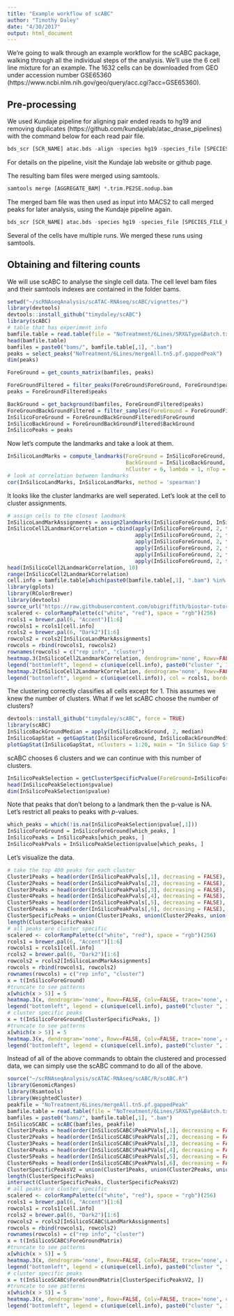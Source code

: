 ```yaml
---
title: "Example workflow of scABC"
author: "Timothy Daley"
date: "4/30/2017"
output: html_document
---
```


We're going to walk through an example workflow for the scABC package, walking through all the individual steps of the analysis.  We'll use the 6 cell line mixture for an example.  The 1632 cells can be downloaded from GEO under accession number GSE65360 (https://www.ncbi.nlm.nih.gov/geo/query/acc.cgi?acc=GSE65360).  

## Pre-processing

We used Kundaje pipeline for aligning pair ended reads to hg19 and removing duplicates (https://github.com/kundajelab/atac_dnase_pipelines) with the command below for each read pair file.
```r
bds_scr [SCR_NAME] atac.bds -align -species hg19 -species_file [SPECIES_FILE_PATH] -nth [NUM_THREADS] -fastq1_1 [READ_PAIR1] -fastq1_2 [READ_PAIR2]
```
For details on the pipeline, visit the Kundaje lab website or github page.

The resulting bam files were merged using samtools.
```r
samtools merge [AGGREGATE_BAM] *.trim.PE2SE.nodup.bam
```
The merged bam file was then used as input into MACS2 to call merged peaks for later analysis, using the Kundaje pipeline again.
```r
bds_scr [SCR_NAME] atac.bds -species hg19 -species_file [SPECIES_FILE_PATH] -nth [NUM_THREADS] -se -filt_bam [AGGREGATE_BAM]
```

Several of the cells have multiple runs.  We merged these runs using samtools.

## Obtaining and filtering counts

We will use scABC to analyse the single cell data.  The cell level bam files and their samtools indexes are contained in the folder bams.
```r
setwd("~/scRNAseqAnalysis/scATAC-RNAseq/scABC/vignettes/")
library(devtools)
devtools::install_github("timydaley/scABC")
library(scABC)
# table that has experiment info
bamfile.table = read.table(file = "NoTreatment/6Lines/SRX&Type&Batch.txt")
head(bamfile.table)
bamfiles = paste0("bams/", bamfile.table[,1], ".bam")
peaks = select_peaks("NoTreatment/6Lines/mergeAll.tn5.pf.gappedPeak")
dim(peaks)
```

```r
ForeGround = get_counts_matrix(bamfiles, peaks)
```

```r
ForeGroundFiltered = filter_peaks(ForeGround$ForeGround, ForeGround$peaks)
peaks = ForeGroundFiltered$peaks
```

```r
BackGround = get_background(bamfiles, ForeGroundFiltered$peaks)
ForeGroundBackGroundFiltered = filter_samples(ForeGround = ForeGroundFiltered$ForeGround, BackGround = BackGround$BackGround)
InSilicoForeGround = ForeGroundBackGroundFiltered$ForeGround
InSilicoBackGround = ForeGroundBackGroundFiltered$BackGround
InSilicoPeaks = peaks
```

Now let's compute the landmarks and take a look at them.

```r
InSilicoLandMarks = compute_landmarks(ForeGround = InSilicoForeGround, 
                                      BackGround = InSilicoBackGround, 
                                      nCluster = 6, lambda = 1, nTop = 2000)
# look at correlation between landmarks
cor(InSilicoLandMarks, InSilicoLandMarks, method = 'spearman')
```

It looks like the cluster landmarks are well seperated.  Let's look at the cell to cluster assignments.

```r
# assign cells to the closest landmark
InSilicoLandMarkAssignments = assign2landmarks(InSilicoForeGround, InSilicoLandMarks)
InSilicoCell2LandmarkCorrelation = cbind(apply(InSilicoForeGround, 2, function(x) cor(x, InSilicoLandMarks[,1], method = 'spearman')), 
                                         apply(InSilicoForeGround, 2, function(x) cor(x, InSilicoLandMarks[,2], method = 'spearman')), 
                                         apply(InSilicoForeGround, 2, function(x) cor(x, InSilicoLandMarks[,3], method = 'spearman')), 
                                         apply(InSilicoForeGround, 2, function(x) cor(x, InSilicoLandMarks[,4], method = 'spearman')), 
                                         apply(InSilicoForeGround, 2, function(x) cor(x, InSilicoLandMarks[,5], method = 'spearman')), 
                                         apply(InSilicoForeGround, 2, function(x) cor(x, InSilicoLandMarks[,6], method = 'spearman')))
head(InSilicoCell2LandmarkCorrelation, 10)
range(InSilicoCell2LandmarkCorrelation)
cell.info = bamfile.table[which(paste0(bamfile.table[,1], ".bam") %in% colnames(InSilicoForeGround)), 2]
library(gplots) 
library(RColorBrewer)
library(devtools)
source_url("https://raw.githubusercontent.com/obigriffith/biostar-tutorials/master/Heatmaps/heatmap.3.R")
scalered <- colorRampPalette(c("white", "red"), space = "rgb")(256)
rcols1 = brewer.pal(6, "Accent")[1:6]
rowcols1 = rcols1[cell.info]
rcols2 = brewer.pal(6, "Dark2")[1:6]
rowcols2 = rcols2[InSilicoLandMarkAssignments]
rowcols = rbind(rowcols1, rowcols2)
rownames(rowcols) = c("rep info", "cluster")
heatmap.3(InSilicoCell2LandmarkCorrelation, dendrogram='none', Rowv=FALSE, Colv=FALSE, trace='none', col = scalered, margin = c(5, 5), density.info = "none", RowSideColors = rowcols, RowSideColorsSize=2, symm=F,symkey=F,symbreaks=F, scale="none")
legend("bottomleft", legend = c(unique(cell.info), paste0("cluster ", 1:6)), col = c(rcols1, rcols2), border=FALSE, bty="n", y.intersp = 0.7, cex=0.7, pch = 15)
heatmap.2(InSilicoCell2LandmarkCorrelation, dendrogram='none', Rowv=FALSE, Colv=FALSE, trace='none', col = scalered, margin = c(5, 5), density.info = "none", RowSideColors = rowcols1, symm=F,symkey=F,symbreaks=F, scale="none")
legend("bottomleft", legend = c(unique(cell.info)), col = rcols1, border=FALSE, bty="n", y.intersp = 0.7, cex=0.7, pch = 15)
```

The clustering correctly classifies all cells except for 1.  This assumes we knew the number of clusters.  What if we let scABC choose the number of clusters?

```r
devtools::install_github("timydaley/scABC", force = TRUE)
library(scABC)
InSilicoBackGroundMedian = apply(InSilicoBackGround, 2, median)
InSilicoGapStat = getGapStat(InSilicoForeGround, InSilicoBackGroundMedian, nClusters=1:20, nPerm = 20, quiet = TRUE)
plotGapStat(InSilicoGapStat, nClusters = 1:20, main = "In Silico Gap Stat")
```

scABC chooses 6 clusters and we can continue with this number of clusters.

```r
InSilicoPeakSelection = getClusterSpecificPvalue(ForeGround=InSilicoForeGround, cluster_assignments = InSilicoLandMarkAssignments, background_medians = InSilicoBackGroundMedian, landmark = InSilicoLandMarks)
head(InSilicoPeakSelection$pvalue)
dim(InSilicoPeakSelection$pvalue)
```

Note that peaks that don't belong to a landmark then the p-value is NA.  Let's restrict all peaks to peaks with $p$-values.

```r
which_peaks = which(!is.na(InSilicoPeakSelection$pvalue[,1]))
InSilicoForeGround = InSilicoForeGround[which_peaks, ]
InSilicoPeaks = InSilicoPeaks[which_peaks, ]
InSilicoPeakPvals = InSilicoPeakSelection$pvalue[which_peaks, ]
```

Let's visualize the data.

```r
# take the top 400 peaks for each cluster
Cluster1Peaks = head(order(InSilicoPeakPvals[,1], decreasing = FALSE), 400)
Cluster2Peaks = head(order(InSilicoPeakPvals[,2], decreasing = FALSE), 400)
Cluster3Peaks = head(order(InSilicoPeakPvals[,3], decreasing = FALSE), 400)
Cluster4Peaks = head(order(InSilicoPeakPvals[,4], decreasing = FALSE), 400)
Cluster5Peaks = head(order(InSilicoPeakPvals[,5], decreasing = FALSE), 400)
Cluster6Peaks = head(order(InSilicoPeakPvals[,6], decreasing = FALSE), 400)
ClusterSpecificPeaks = union(Cluster1Peaks, union(Cluster2Peaks, union(Cluster3Peaks, union(Cluster4Peaks, union(Cluster5Peaks, Cluster6Peaks)))))
length(ClusterSpecificPeaks)
# all peaks are cluster specific
scalered <- colorRampPalette(c("white", "red"), space = "rgb")(256)
rcols1 = brewer.pal(6, "Accent")[1:6]
rowcols1 = rcols1[cell.info]
rcols2 = brewer.pal(6, "Dark2")[1:6]
rowcols2 = rcols2[InSilicoLandMarkAssignments]
rowcols = rbind(rowcols1, rowcols2)
rownames(rowcols) = c("rep info", "cluster")
x = t(InSilicoForeGround)
#truncate to see patterns
x[which(x > 5)] = 5
heatmap.3(x, dendrogram='none', Rowv=FALSE, Colv=FALSE, trace='none', col = scalered, margin = c(5, 5), density.info = "none", RowSideColors = rowcols, RowSideColorsSize=2, main = "All peaks")
legend("bottomleft", legend = c(unique(cell.info), paste0("cluster ", 1:6)), col = c(rcols1, rcols2), border=FALSE, bty="n", y.intersp = 0.7, cex=0.7, pch = 15)
# cluster specific peaks
x = t(InSilicoForeGround[ClusterSpecificPeaks, ])
#truncate to see patterns
x[which(x > 5)] = 5
heatmap.3(x, dendrogram='none', Rowv=FALSE, Colv=FALSE, trace='none', col = scalered, margin = c(5, 5), density.info = "none", RowSideColors = rowcols, RowSideColorsSize=2, main = "Cluster specific peaks")
legend("bottomleft", legend = c(unique(cell.info), paste0("cluster ", 1:6)), col = c(rcols1, rcols2), border=FALSE, bty="n", y.intersp = 0.7, cex=0.7, pch = 15)
```

Instead of all of the above commands to obtain the clustered and processed data, we can simply use the scABC command to do all of the above.

```r
source("~/scRNAseqAnalysis/scATAC-RNAseq/scABC/R/scABC.R")
library(GenomicRanges)
library(Rsamtools)
library(WeightedCluster)
peakfile = "NoTreatment/6Lines/mergeAll.tn5.pf.gappedPeak"
bamfile.table = read.table(file = "NoTreatment/6Lines/SRX&Type&Batch.txt")
bamfiles = paste0("bams/", bamfile.table[,1], ".bam")
InSilicoSCABC = scABC(bamfiles, peakfile)
Cluster1Peaks = head(order(InSilicoSCABC$PeakPVals[,1], decreasing = FALSE), 400)
Cluster2Peaks = head(order(InSilicoSCABC$PeakPVals[,2], decreasing = FALSE), 400)
Cluster3Peaks = head(order(InSilicoSCABC$PeakPVals[,3], decreasing = FALSE), 400)
Cluster4Peaks = head(order(InSilicoSCABC$PeakPVals[,4], decreasing = FALSE), 400)
Cluster5Peaks = head(order(InSilicoSCABC$PeakPVals[,5], decreasing = FALSE), 400)
Cluster6Peaks = head(order(InSilicoSCABC$PeakPVals[,6], decreasing = FALSE), 400)
ClusterSpecificPeaksV2 = union(Cluster1Peaks, union(Cluster2Peaks, union(Cluster3Peaks, union(Cluster4Peaks, union(Cluster5Peaks, Cluster6Peaks)))))
length(ClusterSpecificPeaks)
intersect(ClusterSpecificPeaks, ClusterSpecificPeaksV2)
# all peaks are cluster specific
scalered <- colorRampPalette(c("white", "red"), space = "rgb")(256)
rcols1 = brewer.pal(6, "Accent")[1:6]
rowcols1 = rcols1[cell.info]
rcols2 = brewer.pal(6, "Dark2")[1:6]
rowcols2 = rcols2[InSilicoSCABC$LandMarkAssignments]
rowcols = rbind(rowcols1, rowcols2)
rownames(rowcols) = c("rep info", "cluster")
x = t(InSilicoSCABC$ForeGroundMatrix)
#truncate to see patterns
x[which(x > 5)] = 5
heatmap.3(x, dendrogram='none', Rowv=FALSE, Colv=FALSE, trace='none', col = scalered, margin = c(5, 5), density.info = "none", RowSideColors = rowcols, RowSideColorsSize=2, main = "All peaks")
legend("bottomleft", legend = c(unique(cell.info), paste0("cluster ", 1:6)), col = c(rcols1, rcols2), border=FALSE, bty="n", y.intersp = 0.7, cex=0.7, pch = 15)
# cluster specific peaks
x = t(InSilicoSCABC$ForeGroundMatrix[ClusterSpecificPeaksV2, ])
#truncate to see patterns
x[which(x > 5)] = 5
heatmap.3(x, dendrogram='none', Rowv=FALSE, Colv=FALSE, trace='none', col = scalered, margin = c(5, 5), density.info = "none", RowSideColors = rowcols, RowSideColorsSize=2, main = "Cluster specific peaks")
legend("bottomleft", legend = c(unique(cell.info), paste0("cluster ", 1:6)), col = c(rcols1, rcols2), border=FALSE, bty="n", y.intersp = 0.7, cex=0.7, pch = 15)
```